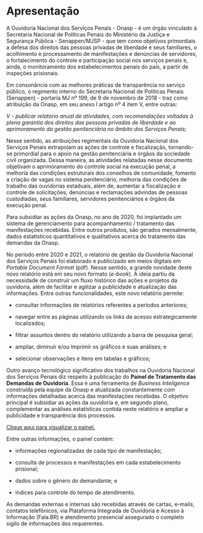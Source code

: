 # Apresentação {.unnumbered}

A Ouvidoria Nacional dos Serviços Penais - Onasp - é um órgão vinculado à Secretaria Nacional de Políticas Penais do Ministério da Justiça e Segurança Pública - Senappen/MJSP - que tem como objetivos primordiais a defesa dos direitos das pessoas privadas de liberdade e seus familiares, o acolhimento e processamento de manifestações e denúncias de servidores, o fortalecimento do controle e participação social nos serviços penais e, ainda, o monitoramento dos estabelecimentos penais do país, a partir de inspeções prisionais.

Em consonância com as melhores práticas de transparência no serviço público, o regimento interno do Secretaria Nacional de Políticas Penais (Senappen) - portaria MJ nº 199, de 9 de novembro de 2018 - traz como atribuição da Onasp, em seu anexo I artigo nº 4 item V, entre outras:

::: {.callout-note appearance="simple"}
*V - publicar relatório anual de atividades, com recomendações voltadas à plena garantia dos direitos das pessoas privadas de liberdade e ao aprimoramento da gestão penitenciária no âmbito dos Serviços Penais;*
:::

Nesse sentido, as atribuições regimentais da Ouvidoria Nacional dos Serviços Penais extrapolam as ações de controle e fiscalização, tornando-se primordial para o apoio na gestão penitenciária e órgãos da sociedade civil organizada. Dessa maneira, as atividades relatadas nesse documento objetivam o aprimoramento do controle social na execução penal, a melhoria das condições estruturais dos conselhos de comunidade, fomento a criação de vagas no sistema penitenciário, melhoria das condições de trabalho das ouvidorias estaduais, além de, aumentar a fiscalização e controle de solicitações, denúncias e reclamações advindas de pessoas custodiadas, seus familiares, servidores penitenciários e órgãos da execução penal.

Para subsidiar as ações da Onasp, no ano de 2020, foi implantado um sistema de gerenciamento para acompanhamento / tratamento das manifestações recebidas. Entre outros produtos, são gerados mensalmente, dados estatísticos quantitativos e qualitativos acerca do tratamento das demandas da Onasp.

No período entre 2020 e 2021, o relatório de gestão da Ouvidoria Nacional dos Serviços Penais foi elaborado e publicizado em meios digitais em *Portable Document Format* (pdf). Nesse sentido, a grande novidade deste novo relatório está em seu novo formato (*e-book*). A ideia partiu da necessidade de construir um fluxo histórico das ações e projetos da ouvidoria, além de facilitar e agilizar a publicidade e atualização das informações. Entre outras funcionalidades, este novo relatório permite:

-   consultar informações de relatórios referentes a períodos anteriores;

-   navegar entre as páginas utilizando os links de acesso estrategicamente localizados;

-   filtrar assuntos dentro do relatório utilizando a barra de pesquisa geral;

-   ampliar, diminuir e/ou imprimir os gráficos e suas análises; e

-   selecionar observações e itens em tabelas e gráficos;

Outro avanço tecnológico significativo dos trabalhos na Ouvidoria Nacional dos Serviços Penais diz respeito à publicação do **Painel de Tratamento das Demandas de Ouvidoria**. Essa é uma ferramenta de *Business Inteligence* construída pela equipe da Onasp e atualizada constantemente com informações detalhadas acerca das manifestações recebidas. O objetivo principal é subsidiar as ações da ouvidoria e, em segundo plano, complementar as análises estatísticas contida neste relatório e ampliar a publicidade e transparência dos processos. 

[Clique aqui para visualizar o painel.](https://app.powerbi.com/view?r=eyJrIjoiNGFkMGQ2MjQtMWU3ZS00NjZmLThhZTAtMWZmYzMwNTJlMWVkIiwidCI6ImViMDkwNDIwLTQ0NGMtNDNmNy05MWYyLTRiOGRhNmJmZThlMSJ9)

<!-- {{< video <iframe title="gestao_ouvidoria" width="1140" height="541.25" src="https://app.powerbi.com/reportEmbed?reportId=5afa2988-fd12-44f3-8f38-3c92fbd1c041&autoAuth=true&ctid=eb090420-444c-43f7-91f2-4b8da6bfe8e1" frameborder="0" allowFullScreen="true"></iframe> >}} -->

Entre outras informações, o painel contém:

-   informações regionalizadas de cada tipo de manifestação;

-   consulta de processos e manifestações em cada estabelecimento prisional;

-   dados sobre o gênero do demandante; e

-   índices para controle do tempo de atendimento.

As demandas externas e internas são recebidas através de cartas, e-mails, contatos telefônicos, via Plataforma Integrada de Ouvidoria e Acesso à Informação (Fala.BR) e atendimento presencial assegurado o completo sigilo de informações dos requerentes.
